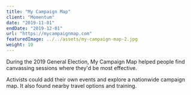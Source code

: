 ```yaml
---
title: "My Campaign Map"
client: "Momentum"
date: "2019-11-01"
endDate: "2019-12-01"
url: "https://mycampaignmap.com"
featuredImage: ../../assets/my-campaign-map-2.jpg
weight: 10
---
```


During the 2019 General Election, My Campaign Map helped people find canvassing sessions where they'd be most effective.

Activists could add their own events and explore a nationwide campaign map. It also found nearby travel options and training.
